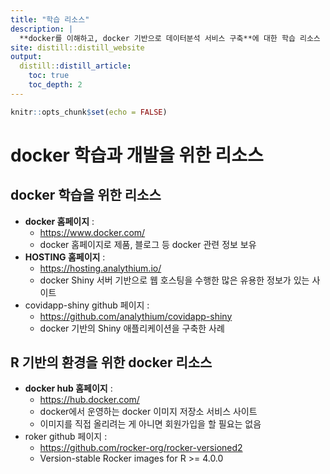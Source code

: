 ```yaml
---
title: "학습 리소스"
description: |
  **docker를 이해하고, docker 기반으로 데이터분석 서비스 구축**에 대한 학습 리소스
site: distill::distill_website
output:
  distill::distill_article:
    toc: true
    toc_depth: 2
---
```


```r
knitr::opts_chunk$set(echo = FALSE)
```

# docker 학습과 개발을 위한 리소스
     
## docker 학습을 위한 리소스

* **docker 홈페이지** : 
     + [https://www.docker.com/](https://www.docker.com/){target="_blank"}
     + docker 홈페이지로 제품, 블로그 등 docker 관련 정보 보유 
* **HOSTING 홈페이지** : 
     + [https://hosting.analythium.io/](https://hosting.analythium.io/){target="_blank"}
     + docker Shiny 서버 기반으로 웹 호스팅을 수행한 많은 유용한 정보가 있는 사이트   
* covidapp-shiny github 페이지 : 
     + [https://github.com/analythium/covidapp-shiny](https://github.com/analythium/covidapp-shiny){target="_blank"}
     + docker 기반의 Shiny 애플리케이션을 구축한 사례  



## R 기반의 환경을 위한 docker 리소스
     
* **docker hub 홈페이지** : 
     + [https://hub.docker.com/](https://hub.docker.com/){target="_blank"}
     + docker에서 운영하는 docker 이미지 저장소 서비스 사이트
     + 이미지를 직접 올리려는 게 아니면 회원가입을 할 필요는 없음
     
* roker github 페이지 : 
     + [https://github.com/rocker-org/rocker-versioned2](https://github.com/rocker-org/rocker-versioned2){target="_blank"}
     + Version-stable Rocker images for R >= 4.0.0
     

